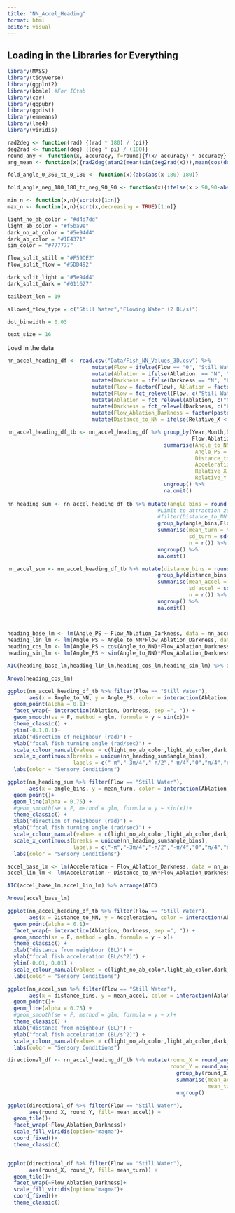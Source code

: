 ```yaml
---
title: "NN_Accel_Heading"
format: html
editor: visual
---
```


## Loading in the Libraries for Everything
```r
library(MASS)
library(tidyverse)
library(ggplot2)
library(bbmle) #For ICtab
library(car)
library(ggpubr)
library(ggdist)
library(emmeans)
library(lme4)
library(viridis)
```


```r
rad2deg <- function(rad) {(rad * 180) / (pi)}
deg2rad <- function(deg) {(deg * pi) / (180)}
round_any <- function(x, accuracy, f=round){f(x/ accuracy) * accuracy}
ang_mean <- function(x){rad2deg(atan2(mean(sin(deg2rad(x))),mean(cos(deg2rad(x)))))}

fold_angle_0_360_to_0_180 <- function(x){abs(abs(x-180)-180)}

fold_angle_neg_180_180_to_neg_90_90 <- function(x){ifelse(x > 90,90-abs(90-x),ifelse(x < -90, -90+abs(-90-x), x))}

min_n <- function(x,n){sort(x)[1:n]}
max_n <- function(x,n){sort(x,decreasing = TRUE)[1:n]}

light_no_ab_color = "#d4d7dd"
light_ab_color = "#f5ba9e"
dark_no_ab_color = "#5e94d4"
dark_ab_color = "#1E4371"
sim_color = "#777777"

flow_split_still = "#F59DE2"
flow_split_flow = "#5DD492"

dark_split_light = "#5e94d4"
dark_split_dark = "#011627"

tailbeat_len = 19

allowed_flow_type = c("Still Water","Flowing Water (2 BL/s)")

dot_binwidth = 0.03

text_size = 16
```

Load in the data

```r

nn_accel_heading_df <- read.csv("Data/Fish_NN_Values_3D.csv") %>%
                           mutate(Flow = ifelse(Flow == "0", "Still Water", "Flowing Water (2 BL/s)")) %>%
                           mutate(Ablation = ifelse(Ablation  == "N", "No Ablation", "Ablated")) %>%
                           mutate(Darkness = ifelse(Darkness == "N", "Light", "Dark")) %>%
                           mutate(Flow = factor(Flow), Ablation = factor(Ablation), Darkness = factor(Darkness)) %>%
                           mutate(Flow = fct_relevel(Flow, c("Still Water","Flowing Water (2 BL/s)"))) %>%
                           mutate(Ablation = fct_relevel(Ablation, c("No Ablation","Ablated"))) %>%
                           mutate(Darkness = fct_relevel(Darkness, c("Light","Dark"))) %>%
                           mutate(Flow_Ablation_Darkness = factor(paste(Flow,Ablation,Darkness,sep=", "))) %>%
                           mutate(Distance_to_NN = ifelse(Relative_X < 1, Distance_to_NN*-1, Distance_to_NN))

nn_accel_heading_df_tb <- nn_accel_heading_df %>% group_by(Year,Month,Day,Trial,Individual,Tailbeat,
                                                           Flow,Ablation,Darkness,Flow_Ablation_Darkness) %>%
                                                  summarise(Angle_to_NN = mean(Angle_to_NN, na.rm = T),
                                                            Angle_PS = mean(Angle_PS, na.rm = T),
                                                            Distance_to_NN = mean(Distance_to_NN, na.rm = T),
                                                            Acceleration = mean(Acceleration, na.rm = T),
                                                            Relative_X = mean(Relative_X, na.rm = T),
                                                            Relative_Y = mean(Relative_Y, na.rm = T)) %>%
                                                  ungroup() %>%
                                                  na.omit()
                                                     
nn_heading_sum <- nn_accel_heading_df_tb %>% mutate(angle_bins = round_any(Angle_to_NN,pi/4)) %>%
                                                #Limit to attraction zone
                                                #filter(Distance_to_NN <= 2) %>%
                                                group_by(angle_bins,Flow,Ablation,Darkness,Flow_Ablation_Darkness) %>%
                                                summarise(mean_turn = mean(Angle_PS, na.rm = T),
                                                          sd_turn = sd(Angle_PS, na.rm = T),
                                                          n = n()) %>%
                                                ungroup() %>%
                                                na.omit()

nn_accel_sum <- nn_accel_heading_df_tb %>% mutate(distance_bins = round_any(Distance_to_NN,0.5)) %>%
                                                group_by(distance_bins,Flow,Ablation,Darkness,Flow_Ablation_Darkness) %>%
                                                summarise(mean_accel = mean(Acceleration, na.rm = T),
                                                          sd_accel = sd(Acceleration, na.rm = T),
                                                          n = n()) %>%
                                                ungroup() %>%
                                                na.omit()
                                                
                           
```

```r

heading_base_lm <- lm(Angle_PS ~ Flow_Ablation_Darkness, data = nn_accel_heading_df_tb %>% filter(Flow == "Still Water"))
heading_lin_lm <- lm(Angle_PS ~ Angle_to_NN*Flow_Ablation_Darkness, data = nn_accel_heading_df_tb %>% filter(Flow == "Still Water"))
heading_cos_lm <- lm(Angle_PS ~ cos(Angle_to_NN)*Flow_Ablation_Darkness, data = nn_accel_heading_df_tb %>% filter(Flow == "Still Water"))
heading_sin_lm <- lm(Angle_PS ~ sin(Angle_to_NN)*Flow_Ablation_Darkness, data = nn_accel_heading_df_tb %>% filter(Flow == "Still Water"))

AIC(heading_base_lm,heading_lin_lm,heading_cos_lm,heading_sin_lm) %>% arrange(AIC)

Anova(heading_cos_lm)

ggplot(nn_accel_heading_df_tb %>% filter(Flow == "Still Water"),
       aes(x = Angle_to_NN, y = Angle_PS, color = interaction(Ablation, Darkness, sep =", ")))+
  geom_point(alpha = 0.1)+
  facet_wrap(~ interaction(Ablation, Darkness, sep =", ")) +
  geom_smooth(se = F, method = glm, formula = y ~ sin(x))+
  theme_classic() +
  ylim(-0.1,0.1)+
  xlab("direction of neighbour (rad)") +
  ylab("focal fish turning angle (rad/sec)") +
  scale_colour_manual(values = c(light_no_ab_color,light_ab_color,dark_no_ab_color,dark_ab_color)) +
  scale_x_continuous(breaks = unique(nn_heading_sum$angle_bins),
                     labels = c("-π","-3π/4","-π/2","-π/4","0","π/4","π/2","3π/4","π"))+
  labs(color = "Sensory Conditions")

ggplot(nn_heading_sum %>% filter(Flow == "Still Water"),
       aes(x = angle_bins, y = mean_turn, color = interaction(Ablation, Darkness, sep =", ")))+
  geom_point()+
  geom_line(alpha = 0.75) +
  #geom_smooth(se = F, method = glm, formula = y ~ sin(x))+
  theme_classic() +
  xlab("direction of neighbour (rad)") +
  ylab("focal fish turning angle (rad/sec)") +
  scale_colour_manual(values = c(light_no_ab_color,light_ab_color,dark_no_ab_color,dark_ab_color)) +
  scale_x_continuous(breaks = unique(nn_heading_sum$angle_bins),
                     labels = c("-π","-3π/4","-π/2","-π/4","0","π/4","π/2","3π/4","π"))+
  labs(color = "Sensory Conditions")

```

```r

accel_base_lm <- lm(Acceleration ~ Flow_Ablation_Darkness, data = nn_accel_heading_df_tb %>% filter(Flow == "Still Water"))
accel_lin_lm <- lm(Acceleration ~ Distance_to_NN*Flow_Ablation_Darkness, data = nn_accel_heading_df_tb %>% filter(Flow == "Still Water"))

AIC(accel_base_lm,accel_lin_lm) %>% arrange(AIC)

Anova(accel_base_lm)

ggplot(nn_accel_heading_df_tb %>% filter(Flow == "Still Water"),
       aes(x = Distance_to_NN, y = Acceleration, color = interaction(Ablation, Darkness, sep =", ")))+
  geom_point(alpha = 0.1)+
  facet_wrap(~ interaction(Ablation, Darkness, sep =", ")) +
  geom_smooth(se = F, method = glm, formula = y ~ x)+
  theme_classic() +
  xlab("distance from neighbour (BL)") +
  ylab("focal fish acceleration (BL/s^2)") +
  ylim(-0.01, 0.01) +
  scale_colour_manual(values = c(light_no_ab_color,light_ab_color,dark_no_ab_color,dark_ab_color)) +
  labs(color = "Sensory Conditions")

ggplot(nn_accel_sum %>% filter(Flow == "Still Water"),
       aes(x = distance_bins, y = mean_accel, color = interaction(Ablation, Darkness, sep =", ")))+
  geom_point()+
  geom_line(alpha = 0.75) +
  #geom_smooth(se = F, method = glm, formula = y ~ x)+
  theme_classic() +
  xlab("distance from neighbour (BL)") +
  ylab("focal fish acceleration (BL/s^2)") +
  scale_colour_manual(values = c(light_no_ab_color,light_ab_color,dark_no_ab_color,dark_ab_color)) +
  labs(color = "Sensory Conditions")

```

```r

directional_df <- nn_accel_heading_df_tb %>% mutate(round_X = round_any(Relative_X,0.5),
                                                    round_Y = round_any(Relative_Y,0.5)) %>%
                                                      group_by(round_X,round_Y,Flow,Ablation,Darkness,Flow_Ablation_Darkness) %>%
                                                      summarise(mean_accel = mean(Acceleration),
                                                                mean_turn = mean(Angle_PS)) %>%
                                                      ungroup()

ggplot(directional_df %>% filter(Flow == "Still Water"),
       aes(round_X, round_Y, fill= mean_accel)) + 
  geom_tile()+
  facet_wrap(~Flow_Ablation_Darkness)+
  scale_fill_viridis(option="magma")+
  coord_fixed()+
  theme_classic()


ggplot(directional_df %>% filter(Flow == "Still Water"),
       aes(round_X, round_Y, fill= mean_turn)) + 
  geom_tile()+
  facet_wrap(~Flow_Ablation_Darkness)+
  scale_fill_viridis(option="magma")+
  coord_fixed()+
  theme_classic()


```

